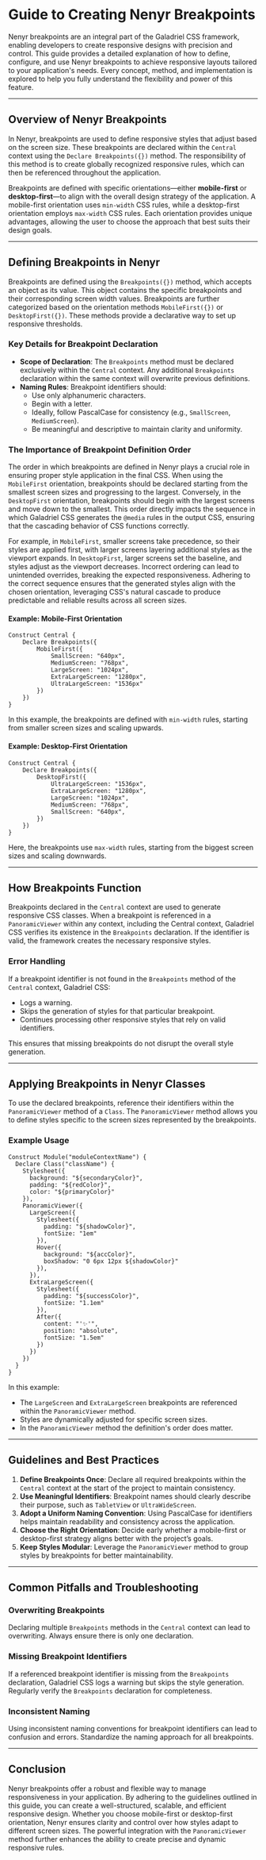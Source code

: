 # **Guide to Creating Nenyr Breakpoints**

Nenyr breakpoints are an integral part of the Galadriel CSS framework, enabling developers to create responsive designs with precision and control. This guide provides a detailed explanation of how to define, configure, and use Nenyr breakpoints to achieve responsive layouts tailored to your application's needs. Every concept, method, and implementation is explored to help you fully understand the flexibility and power of this feature.

---

## **Overview of Nenyr Breakpoints**

In Nenyr, breakpoints are used to define responsive styles that adjust based on the screen size. These breakpoints are declared within the `Central` context using the `Declare Breakpoints({})` method. The responsibility of this method is to create globally recognized responsive rules, which can then be referenced throughout the application.

Breakpoints are defined with specific orientations—either **mobile-first** or **desktop-first**—to align with the overall design strategy of the application. A mobile-first orientation uses `min-width` CSS rules, while a desktop-first orientation employs `max-width` CSS rules. Each orientation provides unique advantages, allowing the user to choose the approach that best suits their design goals.

---

## **Defining Breakpoints in Nenyr**

Breakpoints are defined using the `Breakpoints({})` method, which accepts an object as its value. This object contains the specific breakpoints and their corresponding screen width values. Breakpoints are further categorized based on the orientation methods `MobileFirst({})` or `DesktopFirst({})`. These methods provide a declarative way to set up responsive thresholds.

### **Key Details for Breakpoint Declaration**

-   **Scope of Declaration**: The `Breakpoints` method must be declared exclusively within the `Central` context. Any additional `Breakpoints` declaration within the same context will overwrite previous definitions.
-   **Naming Rules**: Breakpoint identifiers should:
    -   Use only alphanumeric characters.
    -   Begin with a letter.
    -   Ideally, follow PascalCase for consistency (e.g., `SmallScreen`, `MediumScreen`).
    -   Be meaningful and descriptive to maintain clarity and uniformity.

### **The Importance of Breakpoint Definition Order**

The order in which breakpoints are defined in Nenyr plays a crucial role in ensuring proper style application in the final CSS. When using the `MobileFirst` orientation, breakpoints should be declared starting from the smallest screen sizes and progressing to the largest. Conversely, in the `DesktopFirst` orientation, breakpoints should begin with the largest screens and move down to the smallest. This order directly impacts the sequence in which Galadriel CSS generates the `@media` rules in the output CSS, ensuring that the cascading behavior of CSS functions correctly.

For example, in `MobileFirst`, smaller screens take precedence, so their styles are applied first, with larger screens layering additional styles as the viewport expands. In `DesktopFirst`, larger screens set the baseline, and styles adjust as the viewport decreases. Incorrect ordering can lead to unintended overrides, breaking the expected responsiveness. Adhering to the correct sequence ensures that the generated styles align with the chosen orientation, leveraging CSS's natural cascade to produce predictable and reliable results across all screen sizes.

#### **Example: Mobile-First Orientation**

```nenyr
Construct Central {
    Declare Breakpoints({
        MobileFirst({
            SmallScreen: "640px",
            MediumScreen: "768px",
            LargeScreen: "1024px",
            ExtraLargeScreen: "1280px",
            UltraLargeScreen: "1536px"
        })
    })
}
```

In this example, the breakpoints are defined with `min-width` rules, starting from smaller screen sizes and scaling upwards.

#### **Example: Desktop-First Orientation**

```nenyr
Construct Central {
    Declare Breakpoints({
        DesktopFirst({
            UltraLargeScreen: "1536px",
            ExtraLargeScreen: "1280px",
            LargeScreen: "1024px",
            MediumScreen: "768px",
            SmallScreen: "640px",
        })
    })
}
```

Here, the breakpoints use `max-width` rules, starting from the biggest screen sizes and scaling downwards.

---

## **How Breakpoints Function**

Breakpoints declared in the `Central` context are used to generate responsive CSS classes. When a breakpoint is referenced in a `PanoramicViewer` within any context, including the Central context, Galadriel CSS verifies its existence in the `Breakpoints` declaration. If the identifier is valid, the framework creates the necessary responsive styles.

### **Error Handling**

If a breakpoint identifier is not found in the `Breakpoints` method of the `Central` context, Galadriel CSS:

-   Logs a warning.
-   Skips the generation of styles for that particular breakpoint.
-   Continues processing other responsive styles that rely on valid identifiers.

This ensures that missing breakpoints do not disrupt the overall style generation.

---

## **Applying Breakpoints in Nenyr Classes**

To use the declared breakpoints, reference their identifiers within the `PanoramicViewer` method of a `Class`. The `PanoramicViewer` method allows you to define styles specific to the screen sizes represented by the breakpoints.

### **Example Usage**

```nenyr
Construct Module("moduleContextName") {
  Declare Class("className") {
    Stylesheet({
      background: "${secondaryColor}",
      padding: "${redColor}",
      color: "${primaryColor}"
    }),
    PanoramicViewer({
      LargeScreen({
        Stylesheet({
          padding: "${shadowColor}",
          fontSize: "1em"
        }),
        Hover({
          background: "${accColor}",
          boxShadow: "0 6px 12px ${shadowColor}"
        }),
      }),
      ExtraLargeScreen({
        Stylesheet({
          padding: "${successColor}",
          fontSize: "1.1em"
        }),
        After({
          content: "'✨'",
          position: "absolute",
          fontSize: "1.5em"
        })
      })
    })
  }
}
```

In this example:

-   The `LargeScreen` and `ExtraLargeScreen` breakpoints are referenced within the `PanoramicViewer` method.
-   Styles are dynamically adjusted for specific screen sizes.
-   In the `PanoramicViewer` method the definition's order does matter.

---

## **Guidelines and Best Practices**

1. **Define Breakpoints Once**: Declare all required breakpoints within the `Central` context at the start of the project to maintain consistency.
2. **Use Meaningful Identifiers**: Breakpoint names should clearly describe their purpose, such as `TabletView` or `UltraWideScreen`.
3. **Adopt a Uniform Naming Convention**: Using PascalCase for identifiers helps maintain readability and consistency across the application.
4. **Choose the Right Orientation**: Decide early whether a mobile-first or desktop-first strategy aligns better with the project’s goals.
5. **Keep Styles Modular**: Leverage the `PanoramicViewer` method to group styles by breakpoints for better maintainability.

---

## **Common Pitfalls and Troubleshooting**

### **Overwriting Breakpoints**

Declaring multiple `Breakpoints` methods in the `Central` context can lead to overwriting. Always ensure there is only one declaration.

### **Missing Breakpoint Identifiers**

If a referenced breakpoint identifier is missing from the `Breakpoints` declaration, Galadriel CSS logs a warning but skips the style generation. Regularly verify the `Breakpoints` declaration for completeness.

### **Inconsistent Naming**

Using inconsistent naming conventions for breakpoint identifiers can lead to confusion and errors. Standardize the naming approach for all breakpoints.

---

## **Conclusion**

Nenyr breakpoints offer a robust and flexible way to manage responsiveness in your application. By adhering to the guidelines outlined in this guide, you can create a well-structured, scalable, and efficient responsive design. Whether you choose mobile-first or desktop-first orientation, Nenyr ensures clarity and control over how styles adapt to different screen sizes. The powerful integration with the `PanoramicViewer` method further enhances the ability to create precise and dynamic responsive rules.
